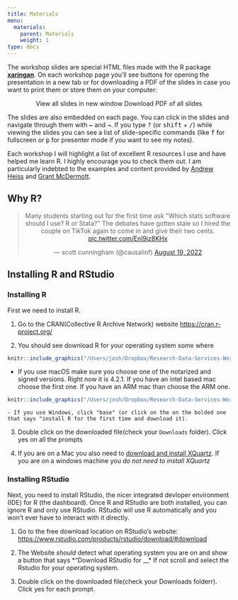 ```yaml
---
title: Materials
menu:
  materials:
    parent: Materials
    weight: 1
type: docs
---
```


The workshop slides are special HTML files made with the R package [**xaringan**](https://bookdown.org/yihui/rmarkdown/xaringan.html). On each workshop page you'll see buttons for opening the presentation in a new tab or for downloading a PDF of the slides in case you want to print them or store them on your computer:

<p style="text-align:center;"><span class="btn btn-primary btn-lg"><i class="fas fa-external-link-alt"></i> View all slides in new window</span> <span class="btn btn-primary btn-lg"><i class="far fa-file-pdf"></i> Download PDF of all slides</span></p>

The slides are also embedded on each page. You can click in the slides and navigate through them with <kbd>←</kbd> and <kbd>→</kbd>. If you type <kbd>?</kbd> (or <kbd>shift</kbd> + <kbd>/</kbd>) while viewing the slides you can see a list of slide-specific commands (like <kbd>f</kbd> for fullscreen or <kbd>p</kbd> for presenter mode if you want to see my notes).

Each workshop I will highlight a list of excellent R resources I use and have helped me learn R. I highly encourage you to check them out. I am particularly indebted to the examples and content provided by [Andrew Heiss](https://www.andrewheiss.com/) and [Grant McDermott](https://grantmcdermott.com/).

## Why R? 

<center>


<blockquote class="twitter-tweet"><p lang="en" dir="ltr">Many students starting out for the first time ask &quot;Which stats software should I use? R or Stata?&quot; The debates have gotten stale so I hired the couple on TikTok again to come in and give their two cents. <a href="https://t.co/Enl9jz8KHx">pic.twitter.com/Enl9jz8KHx</a></p>&mdash; scott cunningham (@causalinf) <a href="https://twitter.com/causalinf/status/1560517531227627520?ref_src=twsrc%5Etfw">August 19, 2022</a></blockquote> <script async src="https://platform.twitter.com/widgets.js" charset="utf-8"></script>

</center>


## Installing R and RStudio

### Installing R 
First we need to install R. 

1. Go to the CRAN(Collective R Archive Network) website [https://cran.r-project.org/](https://cran.r-project.org/)

2. You should see download R for your operating system some where 

```r
knitr::include_graphics("/Users/josh/Dropbox/Research-Data-Services-Workshops/website/static/media/downloading-r.png")
```
  - If you use macOS make sure you choose one of the notarized and signed versions. Right now it is 4.2.1. If you have an intel based mac choose the first one. If you have an ARM mac than choose the ARM one. 
  
```r
knitr::include_graphics("/Users/josh/Dropbox/Research-Data-Services-Workshops/website/static/media/mac-stuff-r.png")
```
    - If you use Windows, click "base" (or click on the on the bolded one that says "install R for the first time and download it).
    
    
3. Double click on the downloaded file(check your `Downloads` folder). Click yes on all the prompts

4. If you are on a Mac you also need to [download and install XQuartz](https://www.xquartz.org/). If you are on a windows machine you *do not need to install XQuartz*


### Installing RStudio
Next, you need to install RStudio, the nicer integrated devloper environment (IDE) for R (the dashboard). Once R and RStudio are both installed, you can ignore R and only use RStudio. RStudio will use R automatically and you won’t ever have to interact with it directly.

1. Go to the free download location on RStudio's website: [https://www.rstudio.com/products/rstudio/download/#download](https://www.rstudio.com/products/rstudio/download/#download)

2. The Website *should* detect what operating system you are on and show a button that says *"Download RStudio for __*  If not scroll and select the Rstudio for your operating system.

3. Double click on the downloaded file(check your Downloads folderr). Click yes for each prompt.


